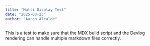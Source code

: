 ```yaml
---
title: "Multi Display Test"
date: "2025-03-23"
author: "Aaron Alcalde"
---
```


This is a test to make sure that the MDX build script and the Devlog rendering can handle multiple markdown files correctly.